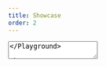 ```yaml
---
title: Showcase
order: 2
---
```




<Playground system="eu" selectedKind="Forms/TextArea" selectedStory="default">
  <TextArea
    id="example1"
    label={demoContentDefault.label}
    placeholder={demoContentDefault.placeholder}
    rows={4}
    helperText="Help message"
  />
</Playground>

## Disabled

<Playground system="eu" selectedKind="Forms/TextArea" selectedStory="default">
  <TextArea
    id="example2"
    label={demoContentDefault.label}
    placeholder={demoContentDefault.placeholder}
    rows={4}
    helperText="Help message"
    disabled
  />
</Playground>

## With error

<Playground system="eu" selectedKind="Forms/TextArea" selectedStory="default">
  <TextArea
    id="example3"
    label={demoContentDefault.label}
    placeholder={demoContentDefault.placeholder}
    rows={4}
    helperText="Help message"
    invalid
    invalidText="Error message"
  />
</Playground>

